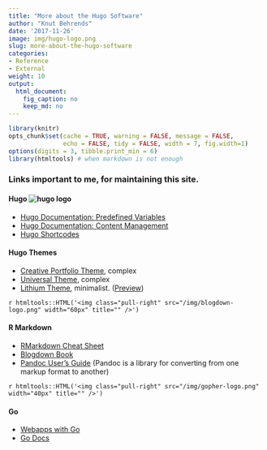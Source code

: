 ```yaml
---
title: "More about the Hugo Software"
author: "Knut Behrends"
date: '2017-11-26'
image: img/hugo-logo.png
slug: more-about-the-hugo-software
categories:
- Reference
- External
weight: 10
output:
  html_document:
    fig_caption: no
    keep_md: no
---
```


```r
library(knitr)
opts_chunk$set(cache = TRUE, warning = FALSE, message = FALSE, 
               echo = FALSE, tidy = FALSE, width = 7, fig.width=1)
options(digits = 3, tibble.print_min = 6)
library(htmltools) # when markdown is not enough
```

### Links important to me, for maintaining this site.

#### Hugo ![hugo logo](/img/hugo-logo.png){.pull-right}

- [Hugo Documentation: Predefined Variables](https://gohugo.io/variables/page/)
- [Hugo Documentation: Content Management](https://gohugo.io/content-management/) 
- [Hugo Shortcodes](https://gohugo.io/content-management/shortcodes/) 

#### Hugo Themes

- [Creative Portfolio Theme](http://themes.gohugo.io/hugo-creative-portfolio-theme/), complex
- [Universal Theme](https://themes.gohugo.io/theme/hugo-universal-theme/), complex
- [Lithium Theme](https://github.com/yihui/hugo-lithium-theme), minimalist. ([Preview](https://themes.gohugo.io/theme/hugo-lithium-theme/))

`r htmltools::HTML('<img class="pull-right" src="/img/blogdown-logo.png" width="60px" title="" />')`

#### R Markdown 

- [RMarkdown Cheat Sheet](https://www.rstudio.com/wp-content/uploads/2016/03/rmarkdown-cheatsheet-2.0.pdf) 
- [Blogdown Book](https://bookdown.org/yihui/blogdown/) 
- [Pandoc User's Guide](https://pandoc.org/MANUAL.html) (Pandoc is a library for converting from one markup format to another)

`r htmltools::HTML('<img class="pull-right" src="/img/gopher-logo.png" width="40px" title="" />')`

#### Go 

- [Webapps with Go](https://app.pluralsight.com/library/courses/creating-web-applications-go-update) 
- [Go Docs](https://golang.org/doc/)



